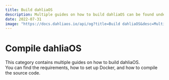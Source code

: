 ```yaml
---
title: Build dahliaOS
description: Multiple guides on how to build dahliaOS can be found under this category.
date: 2022-07-31
image: "https://docs.dahliaos.io/api/og?title=Build dahliaOS&desc=Multiple guides on how to build dahliaOS can be found under this category."
---
```



# Compile dahliaOS

This category contains multiple guides on how to build dahliaOS.  
You can find the requirements, how to set up Docker, and how to compile the source code.

<Cards>
  <Card icon={""} title="Requirements" href="/compile/requirements" />
  <Card icon={""} title="Set-up Docker" href="/compile/docker" />
  <Card icon={""} title="Compile" href="/compile/compile" />
</Cards>
